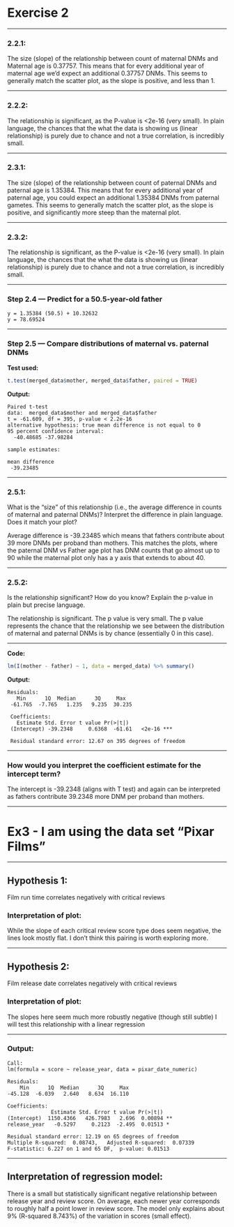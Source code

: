 # Exercise 2

------------------------------------------------------------------------

### **2.2.1:**

The size (slope) of the relationship between count of maternal DNMs and Maternal age is 0.37757. This means that for every additional year of maternal age we'd expect an additional 0.37757 DNMs. This seems to generally match the scatter plot, as the slope is positive, and less than 1.

------------------------------------------------------------------------

### **2.2.2:**

The relationship is significant, as the P-value is \<2e-16 (very small). In plain language, the chances that the what the data is showing us (linear relationship) is purely due to chance and not a true correlation, is incredibly small.

------------------------------------------------------------------------

### **2.3.1:**

The size (slope) of the relationship between count of paternal DNMs and paternal age is 1.35384. This means that for every additional year of paternal age, you could expect an additional 1.35384 DNMs from paternal gametes. This seems to generally match the scatter plot, as the slope is positive, and significantly more steep than the maternal plot.

------------------------------------------------------------------------

### **2.3.2:**

The relationship is significant, as the P-value is \<2e-16 (very small). In plain language, the chances that the what the data is showing us (linear relationship) is purely due to chance and not a true correlation, is incredibly small.

------------------------------------------------------------------------

### **Step 2.4 — Predict for a 50.5-year-old father**

``` text
y = 1.35384 (50.5) + 10.32632
y = 78.69524
```

------------------------------------------------------------------------

### **Step 2.5 — Compare distributions of maternal vs. paternal DNMs**

**Test used:**

``` r
t.test(merged_data$mother, merged_data$father, paired = TRUE)
```

**Output:**

``` text
Paired t-test
data:  merged_data$mother and merged_data$father
t = -61.609, df = 395, p-value < 2.2e-16
alternative hypothesis: true mean difference is not equal to 0
95 percent confidence interval:
  -40.48685 -37.98284

sample estimates:

mean difference 
 -39.23485 
```

------------------------------------------------------------------------

### **2.5.1:**

What is the “size” of this relationship (i.e., the average difference in counts of maternal and paternal DNMs)? Interpret the difference in plain language. Does it match your plot?

Average difference is -39.23485 which means that fathers contribute about 39 more DNMs per proband than mothers. This matches the plots, where the paternal DNM vs Father age plot has DNM counts that go almost up to 90 while the maternal plot only has a y axis that extends to about 40.

------------------------------------------------------------------------

### **2.5.2:**

Is the relationship significant? How do you know? Explain the p-value in plain but precise language.

The relationship is significant. The p value is very small. The p value represents the chance that the relationship we see between the distribution of maternal and paternal DNMs is by chance (essentially 0 in this case).

------------------------------------------------------------------------

**Code:**

``` r
lm(I(mother - father) ~ 1, data = merged_data) %>% summary()
```

**Output:**

``` text
Residuals:
   Min      1Q  Median      3Q     Max 
 -61.765  -7.765   1.235   9.235  30.235 
 
 Coefficients:
   Estimate Std. Error t value Pr(>|t|)    
 (Intercept) -39.2348     0.6368  -61.61   <2e-16 ***
 
 Residual standard error: 12.67 on 395 degrees of freedom
```

------------------------------------------------------------------------

### **How would you interpret the coefficient estimate for the intercept term?**

The intercept is -39.2348 (aligns with T test) and again can be interpreted as fathers contribute 39.2348 more DNM per proband than mothers.

------------------------------------------------------------------------

# **Ex3 - I am using the data set "Pixar Films"**

------------------------------------------------------------------------

## **Hypothesis 1:**

Film run time correlates negatively with critical reviews

### **Interpretation of plot:**

While the slope of each critical review score type does seem negative, the lines look mostly flat. I don't think this pairing is worth exploring more.

------------------------------------------------------------------------

## **Hypothesis 2:**

Film release date correlates negatively with critical reviews

### **Interpretation of plot:**

The slopes here seem much more robustly negative (though still subtle) I will test this relationship with a linear regression

------------------------------------------------------------------------

### **Output:**

``` text
Call:
lm(formula = score ~ release_year, data = pixar_date_numeric)

Residuals:
    Min      1Q  Median      3Q     Max
-45.128  -6.039   2.640   8.634  16.110

Coefficients:
              Estimate Std. Error t value Pr(>|t|)
(Intercept)  1150.4366   426.7983   2.696  0.00894 **
release_year   -0.5297     0.2123  -2.495  0.01513 *

Residual standard error: 12.19 on 65 degrees of freedom
Multiple R-squared:  0.08743,   Adjusted R-squared:  0.07339
F-statistic: 6.227 on 1 and 65 DF,  p-value: 0.01513
```

------------------------------------------------------------------------

## **Interpretation of regression model:**

There is a small but statistically significant negative relationship between release year and review score. On average, each newer year corresponds to roughly half a point lower in review score. The model only explains about 9% (R-squared 8.743%) of the variation in scores (small effect).
